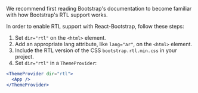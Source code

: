 
<PageHeader title="RTL" />

We recommend first reading <DocLink path="/getting-started/rtl">Bootstrap's documentation</DocLink>
to become familiar with how Bootstrap's RTL support works.

In order to enable RTL support with React-Bootstrap, follow these steps:

1. Set `dir="rtl"` on the `<html>` element.
2. Add an appropriate lang attribute, like `lang="ar"`, on the `<html>` element.
3. Include the RTL version of the CSS `bootstrap.rtl.min.css` in your project.
4. Set `dir="rtl"` in a `ThemeProvider`:

```jsx
<ThemeProvider dir="rtl">
  <App />
</ThemeProvider>
```
